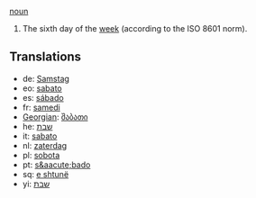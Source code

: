 [[noun]]

#The sixth day of the [[week]] (according to the ISO 8601 norm).

==Translations==
*de: [[Samstag]]
*eo: [[sabato]]
*es: [[sábado]]
*fr: [[samedi]]
*[[Georgian]]: [[შაბათი]]
*he: [[שבת]]
*it: [[sabato]]
*nl: [[zaterdag]]
*pl: [[sobota]]
*pt: [[s&aacute;bado]]
*sq: [[e shtunë]]
*yi: [[שבת]]